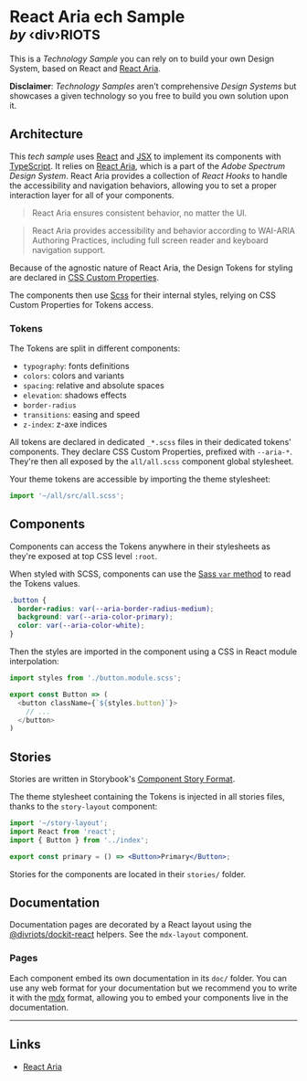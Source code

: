 
# React Aria ech Sample <br/><small>_by_ ‹div›RIOTS</small>

This is a _Technology Sample_ you can rely on to build your own Design System, based on React and [React Aria](https://react-spectrum.adobe.com/react-aria/).

**Disclaimer**: _Technology Samples_ aren't comprehensive _Design Systems_ but showcases a given technology so you free to build you own solution upon it.

## Architecture

This _tech sample_ uses [React](https://reactjs.org/) and [JSX](https://reactjs.org/docs/introducing-jsx.html) to implement its components with [TypeScript](https://www.typescriptlang.org/). It relies on [React Aria](https://react-spectrum.adobe.com/react-aria/), which is a part of the _Adobe Spectrum Design System_. React Aria provides a collection of _React Hooks_ to handle the accessibility and navigation behaviors, allowing you to set a proper interaction layer for all of your components.

> React Aria ensures consistent behavior, no matter the UI.

> React Aria provides accessibility and behavior according to WAI-ARIA Authoring Practices, including full screen reader and keyboard navigation support.

Because of the agnostic nature of React Aria, the Design Tokens for styling are declared in [CSS Custom Properties](https://developer.mozilla.org/en-US/docs/Web/CSS/--*).

The components then use [Scss](https://sass-lang.com/) for their internal styles, relying on CSS Custom Properties for Tokens access.

### Tokens

The Tokens are split in different components:

- `typography`: fonts definitions
- `colors`: colors and variants
- `spacing`: relative and absolute spaces
- `elevation`: shadows effects
- `border-radius`
- `transitions`: easing and speed
- `z-index`: z-axe indices

All tokens are declared in dedicated `_*.scss` files in their dedicated tokens' components. They declare CSS Custom Properties, prefixed with `--aria-*`. They're then all exposed by the `all/all.scss` component global stylesheet.

Your theme tokens are accessible by importing the theme stylesheet:

```ts
import '~/all/src/all.scss';
```

## Components

Components can access the Tokens anywhere in their stylesheets as they're exposed at top CSS level `:root`.

When styled with SCSS, components can use the [Sass `var` method](https://sass-lang.com/documentation/breaking-changes/css-vars) to read the Tokens values.

```scss
.button {
  border-radius: var(--aria-border-radius-medium);
  background: var(--aria-color-primary);
  color: var(--aria-color-white);
}
```

Then the styles are imported in the component using a CSS in React module interpolation:

```ts
import styles from './button.module.scss';

export const Button => (
  <button className={`${styles.button}`}>
    // ...
  </button>
)
```

## Stories

Stories are written in Storybook's [Component Story Format](https://backlight.dev/docs/component-story-format).

The theme stylesheet containing the Tokens is injected in all stories files, thanks to the `story-layout` component:

```jsx
import '~/story-layout';
import React from 'react';
import { Button } from '../index';

export const primary = () => <Button>Primary</Button>;
```

Stories for the components are located in their `stories/` folder.

## Documentation

Documentation pages are decorated by a React layout using the [@divriots/dockit-react](https://github.com/divriots/dockit-react) helpers. See the `mdx-layout` component.

### Pages

Each component embed its own documentation in its `doc/` folder. You can use any web format for your documentation but we recommend you to write it with the [mdx](https://backlight.dev/docs/mdx) format, allowing you to embed your components live in the documentation.

---

## Links

- [React Aria](https://react-spectrum.adobe.com/react-aria/)
